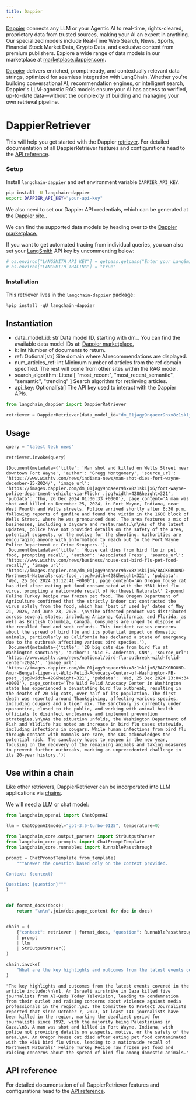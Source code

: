 ```yaml
---
title: Dappier
---
```


[Dappier](https://dappier.com) connects any LLM or your Agentic AI to real-time, rights-cleared, proprietary data from trusted sources, making your AI an expert in anything. Our specialized models include Real-Time Web Search, News, Sports, Financial Stock Market Data, Crypto Data, and exclusive content from premium publishers. Explore a wide range of data models in our marketplace at [marketplace.dappier.com](https://marketplace.dappier.com).

[Dappier](https://dappier.com) delivers enriched, prompt-ready, and contextually relevant data strings, optimized for seamless integration with LangChain. Whether you're building conversational AI, recommendation engines, or intelligent search, Dappier's LLM-agnostic RAG models ensure your AI has access to verified, up-to-date data—without the complexity of building and managing your own retrieval pipeline.

# DappierRetriever

This will help you get started with the Dappier [retriever](https://python.langchain.com/docs/concepts/retrievers/). For detailed documentation of all DappierRetriever features and configurations head to the [API reference](https://python.langchain.com/en/latest/retrievers/langchain_dappier.retrievers.Dappier.DappierRetriever.html).

### Setup

Install ``langchain-dappier`` and set environment variable ``DAPPIER_API_KEY``.

```bash
pip install -U langchain-dappier
export DAPPIER_API_KEY="your-api-key"
```

We also need to set our Dappier API credentials, which can be generated at the [Dappier site.](https://platform.dappier.com/profile/api-keys).

We can find the supported data models by heading over to the [Dappier marketplace.](https://platform.dappier.com/marketplace)

If you want to get automated tracing from individual queries, you can also set your [LangSmith](https://docs.smith.langchain.com/) API key by uncommenting below:


```python
# os.environ["LANGSMITH_API_KEY"] = getpass.getpass("Enter your LangSmith API key: ")
# os.environ["LANGSMITH_TRACING"] = "true"
```

### Installation

This retriever lives in the `langchain-dappier` package:


```python
%pip install -qU langchain-dappier
```

## Instantiation

- data_model_id: str
    Data model ID, starting with dm_.
    You can find the available data model IDs at:
    [Dappier marketplace.](https://platform.dappier.com/marketplace)
- k: int
    Number of documents to return.
- ref: Optional[str]
    Site domain where AI recommendations are displayed.
- num_articles_ref: int
    Minimum number of articles from the ref domain specified.
    The rest will come from other sites within the RAG model.
- search_algorithm: Literal[
    "most_recent",
    "most_recent_semantic",
    "semantic",
    "trending"
]
    Search algorithm for retrieving articles.
- api_key: Optional[str]
    The API key used to interact with the Dappier APIs.


```python
from langchain_dappier import DappierRetriever

retriever = DappierRetriever(data_model_id="dm_01jagy9nqaeer9hxx8z1sk1jx6")
```

## Usage


```python
query = "latest tech news"

retriever.invoke(query)
```



```output
[Document(metadata={'title': 'Man shot and killed on Wells Street near downtown Fort Wayne', 'author': 'Gregg Montgomery', 'source_url': 'https://www.wishtv.com/news/indiana-news/man-shot-dies-fort-wayne-december-25-2024/', 'image_url': 'https://images.dappier.com/dm_01jagy9nqaeer9hxx8z1sk1jx6/fort-wayne-police-department-vehicle-via-Flickr_.jpg?width=428&height=321', 'pubdata': 'Thu, 26 Dec 2024 01:00:33 +0000'}, page_content='A man was shot and killed on December 25, 2024, in Fort Wayne, Indiana, near West Fourth and Wells streets. Police arrived shortly after 6:30 p.m. following reports of gunfire and found the victim in the 1600 block of Wells Street, where he was pronounced dead. The area features a mix of businesses, including a daycare and restaurants.\n\nAs of the latest updates, police have not provided details on the safety of the area, potential suspects, or the motive for the shooting. Authorities are encouraging anyone with information to reach out to the Fort Wayne Police Department or Crime Stoppers.'),
 Document(metadata={'title': 'House cat dies from bird flu in pet food, prompting recall', 'author': 'Associated Press', 'source_url': 'https://www.wishtv.com/news/business/house-cat-bird-flu-pet-food-recall/', 'image_url': 'https://images.dappier.com/dm_01jagy9nqaeer9hxx8z1sk1jx6/BACKGROUND-Northwest-Naturals-cat-food_.jpg?width=428&height=321', 'pubdata': 'Wed, 25 Dec 2024 23:12:41 +0000'}, page_content='An Oregon house cat has died after eating pet food contaminated with the H5N1 bird flu virus, prompting a nationwide recall of Northwest Naturals\' 2-pound Feline Turkey Recipe raw frozen pet food. The Oregon Department of Agriculture confirmed that the strictly indoor cat contracted the virus solely from the food, which has "best if used by" dates of May 21, 2026, and June 23, 2026. \n\nThe affected product was distributed across several states, including Arizona, California, and Florida, as well as British Columbia, Canada. Consumers are urged to dispose of the recalled food and seek refunds. This incident raises concerns about the spread of bird flu and its potential impact on domestic animals, particularly as California has declared a state of emergency due to the outbreak affecting various bird species.'),
 Document(metadata={'title': '20 big cats die from bird flu at Washington sanctuary', 'author': 'Nic F. Anderson, CNN', 'source_url': 'https://www.wishtv.com/news/national/bird-flu-outbreak-wild-felid-center-2024/', 'image_url': 'https://images.dappier.com/dm_01jagy9nqaeer9hxx8z1sk1jx6/BACKGROUND-Amur-Bengal-tiger-at-Wild-Felid-Advocacy-Center-of-Washington-FB-post_.jpg?width=428&height=321', 'pubdata': 'Wed, 25 Dec 2024 23:04:34 +0000'}, page_content='The Wild Felid Advocacy Center in Washington state has experienced a devastating bird flu outbreak, resulting in the deaths of 20 big cats, over half of its population. The first death was reported around Thanksgiving, affecting various species, including cougars and a tiger mix. The sanctuary is currently under quarantine, closed to the public, and working with animal health officials to disinfect enclosures and implement prevention strategies.\n\nAs the situation unfolds, the Washington Department of Fish and Wildlife has noted an increase in bird flu cases statewide, including infections in cougars. While human infections from bird flu through contact with mammals are rare, the CDC acknowledges the potential risk. The sanctuary hopes to reopen in the new year, focusing on the recovery of the remaining animals and taking measures to prevent further outbreaks, marking an unprecedented challenge in its 20-year history.')]
```


## Use within a chain

Like other retrievers, DappierRetriever can be incorporated into LLM applications via [chains](/oss/python/how-to/sequence/).

We will need a LLM or chat model:


```python
from langchain_openai import ChatOpenAI

llm = ChatOpenAI(model="gpt-3.5-turbo-0125", temperature=0)
```


```python
from langchain_core.output_parsers import StrOutputParser
from langchain_core.prompts import ChatPromptTemplate
from langchain_core.runnables import RunnablePassthrough

prompt = ChatPromptTemplate.from_template(
    """Answer the question based only on the context provided.

Context: {context}

Question: {question}"""
)


def format_docs(docs):
    return "\n\n".join(doc.page_content for doc in docs)


chain = (
    {"context": retriever | format_docs, "question": RunnablePassthrough()}
    | prompt
    | llm
    | StrOutputParser()
)
```


```python
chain.invoke(
    "What are the key highlights and outcomes from the latest events covered in the article?"
)
```



```output
"The key highlights and outcomes from the latest events covered in the article include:\n\n1. An Israeli airstrike in Gaza killed five journalists from Al-Quds Today Television, leading to condemnation from their outlet and raising concerns about violence against media professionals in the region.\n2. The Committee to Protect Journalists reported that since October 7, 2023, at least 141 journalists have been killed in the region, marking the deadliest period for journalists since 1992, with the majority being Palestinians in Gaza.\n3. A man was shot and killed in Fort Wayne, Indiana, with police not providing details on suspects, motive, or the safety of the area.\n4. An Oregon house cat died after eating pet food contaminated with the H5N1 bird flu virus, leading to a nationwide recall of Northwest Naturals' Feline Turkey Recipe raw frozen pet food and raising concerns about the spread of bird flu among domestic animals."
```


## API reference

For detailed documentation of all DappierRetriever features and configurations head to the [API reference](https://python.langchain.com/en/latest/retrievers/langchain_dappier.retrievers.Dappier.DappierRetriever.html).
